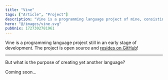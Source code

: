```yaml
---
title: "Vine"
tags: ["Article", "Project"]
description: "Vine is a programming language project of mine, consisting mainly of a compiler."
hero: "@/images/vine.svg"
pubUnix: 1727302781961
---
```


Vine is a programming language project still in an early stage of development. The project is open source and <a href="https://github.com/Trombecher/vine" target="_blank">resides on GitHub</a>!

---

But what is the purpose of creating yet another language?

Coming soon...